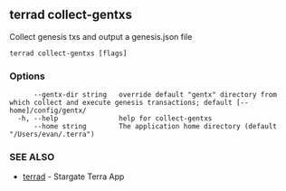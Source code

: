 ## terrad collect-gentxs

Collect genesis txs and output a genesis.json file

```
terrad collect-gentxs [flags]
```

### Options

```
      --gentx-dir string   override default "gentx" directory from which collect and execute genesis transactions; default [--home]/config/gentx/
  -h, --help               help for collect-gentxs
      --home string        The application home directory (default "/Users/evan/.terra")
```

### SEE ALSO

* [terrad](terrad.md)	 - Stargate Terra App


